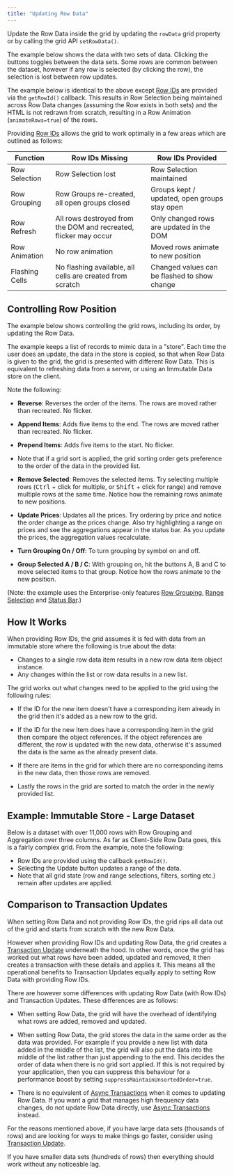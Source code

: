 ```yaml
---
title: "Updating Row Data"
---
```


Update the Row Data inside the grid by updating the `rowData` grid property or by calling the grid API `setRowData()`.

The example below shows the data with two sets of data. Clicking the buttons toggles between the data sets. Some rows are common between the dataset, however if any row is selected (by clicking the row), the selection is lost between row updates.

<GridExampleRunner title='Simple Row Data' name='simple-row-data' type='generated' options=' { "modules": ["clientside"] }'></GridExampleRunner>

The example below is identical to the above except [Row IDs](/row-ids/) are provided via the `getRowId()` callback. This results in Row Selection being maintained across Row Data changes (assuming the Row exists in both sets) and the HTML is not redrawn from scratch, resulting in a Row Animation (`animateRows=true`) of the rows.

<GridExampleRunner title='Simple Row ID' name='simple-row-id' type='generated' options=' { "modules": ["clientside"] }'></GridExampleRunner>

Providing [Row IDs](/row-ids/) allows the grid to work optimally in a few areas which are outlined as follows:


| Function | Row IDs Missing | Row IDs Provided | 
| ----------------------------- | ------------------------- | ------------------------ | 
| Row Selection | Row Selection lost | Row Selection maintained |
| Row Grouping | Row Groups re-created, all open groups closed | Groups kept / updated, open groups stay open |
| Row Refresh | All rows destroyed from the DOM and recreated, flicker may occur | Only changed rows are updated in the DOM |
| Row Animation | No row animation | Moved rows animate to new position |
| Flashing Cells | No flashing available, all cells are created from scratch | Changed values can be flashed to show change |


## Controlling Row Position

The example below shows controlling the grid rows, including its order, by updating the Row Data.

The example keeps a list of records to mimic data in a "store". Each time the user does an update, the data in the store is copied, so that when Row Data is given to the grid, the grid is presented with different Row Data. This is equivalent to refreshing data from a server, or using an Immutable Data store on the client. 

Note the following:

- **Reverse**: Reverses the order of the items. The rows are moved rather than recreated. No flicker.

- **Append Items**: Adds five items to the end. The rows are moved rather than recreated. No flicker.

- **Prepend Items**: Adds five items to the start. No flicker.

- Note that if a grid sort is applied, the grid sorting order gets preference to the order of the data in the provided list.

- **Remove Selected**: Removes the selected items. Try selecting multiple rows (<kbd>Ctrl</kbd> + click for multiple, or <kbd>Shift</kbd> + click for range) and remove multiple rows at the same time. Notice how the remaining rows animate to new positions.

- **Update Prices**: Updates all the prices. Try ordering by price and notice the order change as the prices change. Also try highlighting a range on prices and see the aggregations appear in the status bar. As you update the prices, the aggregation values recalculate.

- **Turn Grouping On / Off**: To turn grouping by symbol on and off.

- **Group Selected A / B / C**: With grouping on, hit the buttons A, B and C to move selected items to that group. Notice how the rows animate to the new position.
 
(Note: the example uses the Enterprise-only features [Row Grouping](/grouping/), [Range Selection](/range-selection/) and [Status Bar](/status-bar/).)

<GridExampleRunner title='Simple Immutable Store' name='simple-immutable-store' type='mixed' options='{ "enterprise": true, "exampleHeight": 540, "modules": ["clientside", "rowgrouping", "statusbar", "range"] }'></GridExampleRunner>



## How It Works

When providing Row IDs, the grid assumes it is fed with data from an immutable store where the following is true about the data:

- Changes to a single row data item results in a new row data item object instance.
- Any changes within the list or row data results in a new list.

The grid works out what changes need to be applied to the grid using the following rules:

- If the ID for the new item doesn't have a corresponding item already in the grid then it's added as a new row to the grid.

- If the ID for the new item does have a corresponding item in the grid then compare the object references. If the object references are different, the row is updated with the new data, otherwise it's assumed the data is the same as the already present data.

- If there are items in the grid for which there are no corresponding items in the new data, then those rows are removed.

- Lastly the rows in the grid are sorted to match the order in the newly provided list.

## Example: Immutable Store - Large Dataset

Below is a dataset with over 11,000 rows with Row Grouping and Aggregation over three columns. As far as Client-Side Row Data goes, this is a fairly complex grid. From the example, note the following:

- Row IDs are provided using the callback `getRowId()`.
- Selecting the Update button updates a range of the data.
- Note that all grid state (row and range selections, filters, sorting etc.) remain after updates are applied.

<GridExampleRunner title='Complex Immutable Store' name='complex-immutable-store' type='mixed' options='{ "enterprise": true, "exampleHeight": 590, "modules": ["clientside", "rowgrouping"] }'></GridExampleRunner>

## Comparison to Transaction Updates

When setting Row Data and not providing Row IDs, the grid rips all data out of the grid and starts from scratch with the new Row Data.

However when providing Row IDs and updating Row Data, the grid creates a [Transaction Update](/data-update-transactions/) underneath the hood. In other words, once the grid has worked out what rows have been added, updated and removed, it then creates a transaction with these details and applies it. This means all the operational benefits to Transaction Updates equally apply to setting Row Data with providing Row IDs.

There are however some differences with updating Row Data (with Row IDs) and Transaction Updates. These differences are as follows:

- When setting Row Data, the grid will have the overhead of identifying what rows are added, removed and updated.

- When setting Row Data, the grid stores the data in the same order as the data was provided. For example if you provide a new list with data added in the middle of the list, the grid will also put the data into the middle of the list rather than just appending to the end. This decides the order of data when there is no grid sort applied. If this is not required by your application, then you can suppress this behaviour for a performance boost by setting `suppressMaintainUnsortedOrder=true`.

- There is no equivalent of [Async Transactions](/data-update-high-frequency/) when it comes to updating Row Data. If you want a grid that manages high frequency data changes, do not update Row Data directly, use [Async Transactions](/data-update-high-frequency/) instead.

For the reasons mentioned above, if you have large data sets (thousands of rows) and are looking for ways to make things go faster, consider using [Transaction Update](/data-update-transactions/).

If you have smaller data sets (hundreds of rows) then everything should work without any noticeable lag.